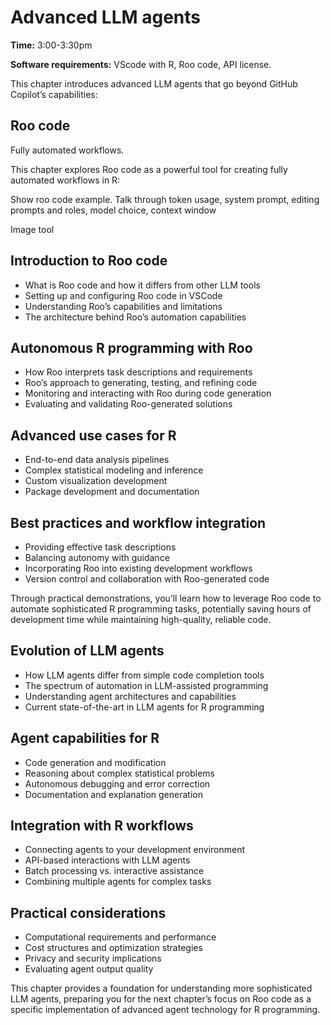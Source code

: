 # Advanced LLM agents

**Time:** 3:00-3:30pm



**Software requirements:** VScode with R, Roo code, API license.



This chapter introduces advanced LLM agents that go beyond GitHub Copilot's capabilities:


## Roo code

Fully automated workflows.

This chapter explores Roo code as a powerful tool for creating fully automated workflows in R:


Show roo code example. 
Talk through token usage, system prompt, editing prompts and roles, model choice, context window 

Image tool 


## Introduction to Roo code

- What is Roo code and how it differs from other LLM tools
- Setting up and configuring Roo code in VSCode
- Understanding Roo's capabilities and limitations
- The architecture behind Roo's automation capabilities

## Autonomous R programming with Roo

- How Roo interprets task descriptions and requirements
- Roo's approach to generating, testing, and refining code
- Monitoring and interacting with Roo during code generation
- Evaluating and validating Roo-generated solutions

## Advanced use cases for R

- End-to-end data analysis pipelines
- Complex statistical modeling and inference
- Custom visualization development
- Package development and documentation

## Best practices and workflow integration

- Providing effective task descriptions
- Balancing autonomy with guidance
- Incorporating Roo into existing development workflows
- Version control and collaboration with Roo-generated code

Through practical demonstrations, you'll learn how to leverage Roo code to automate sophisticated R programming tasks, potentially saving hours of development time while maintaining high-quality, reliable code.

## Evolution of LLM agents

- How LLM agents differ from simple code completion tools
- The spectrum of automation in LLM-assisted programming
- Understanding agent architectures and capabilities
- Current state-of-the-art in LLM agents for R programming

## Agent capabilities for R

- Code generation and modification
- Reasoning about complex statistical problems
- Autonomous debugging and error correction
- Documentation and explanation generation

## Integration with R workflows

- Connecting agents to your development environment
- API-based interactions with LLM agents
- Batch processing vs. interactive assistance
- Combining multiple agents for complex tasks

## Practical considerations

- Computational requirements and performance
- Cost structures and optimization strategies
- Privacy and security implications
- Evaluating agent output quality

This chapter provides a foundation for understanding more sophisticated LLM agents, preparing you for the next chapter's focus on Roo code as a specific implementation of advanced agent technology for R programming.